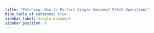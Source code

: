 ```yaml
---
title: "Patching: How to Perform Single Document Patch Operations"
hide_table_of_contents: true
sidebar_label: Single Document
sidebar_position: 0
---
```





<LanguageSwitcher supportedLanguages={supportedLanguages} />

<LanguageContent language="csharp">
   <SingleDocumentCsharp />
</LanguageContent>

<LanguageContent language="java">
   <SingleDocumentJava />
</LanguageContent>


<!---
### Patching
- [Set Based Patch Operation](../../../client-api/operations/patching/set-based)

### Knowledge Base
- [JavaScript Engine](../../../server/kb/javascript-engine)
- [Numbers in JavaScript Engine](../../../server/kb/numbers-in-ravendb#numbers-in-javascript-engine)


-->
